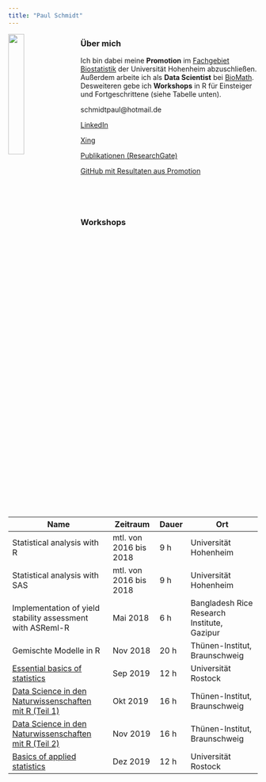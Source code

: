 ```yaml
---
title: "Paul Schmidt"
---
```


<img src="images/PauSch.jpg" style="width:25%; margin-right: 20px" align="left">

### Über mich

Ich bin dabei meine **Promotion** im [Fachgebiet Biostatistik](https://www.uni-hohenheim.de/organisation/einrichtung/fg-biostatistik) der Universität Hohenheim abzuschließen. Außerdem arbeite ich als **Data Scientist** bei [BioMath](https://www.biomath.de/). Desweiteren gebe ich **Workshops** in R für Einsteiger und Fortgeschrittene (siehe Tabelle unten).

schmidtpaul@hotmail.de

[LinkedIn](https://www.linkedin.com/in/schmidtpaul1989/)

[Xing](https://www.xing.com/profile/Paul_Schmidt203/cv)

[Publikationen (ResearchGate)](https://www.researchgate.net/profile/Paul_Schmidt17/research)

[GitHub mit Resultaten aus Promotion](https://github.com/PaulSchmidtGit/Heritability)

<br />

<br />

### Workshops

Name | Zeitraum | Dauer | Ort
-----------------|--------|----|------------
Statistical analysis with R | mtl. von 2016 bis 2018 | 9 h | Universität Hohenheim
Statistical analysis with SAS | mtl. von 2016 bis 2018 | 9 h | Universität Hohenheim
Implementation of yield stability assessment with ASReml-R | Mai 2018 | 6 h | Bangladesh Rice Research Institute, Gazipur
Gemischte Modelle in R | Nov 2018 | 20 h | Thünen-Institut, Braunschweig
[Essential basics of statistics](https://www.uni-rostock.de/en/research/support-of-early-career-researchers/graduate-academy/qualifizierungsprogramm/grundlagen-der-angewandten-statistik/) | Sep 2019 | 12 h | Universität Rostock
[Data Science in den Naturwissenschaften mit R (Teil 1)](https://biometrie-bmel.de/Kursinhalt?Kurs=2041) | Okt 2019 | 16 h | Thünen-Institut, Braunschweig
[Data Science in den Naturwissenschaften mit R (Teil 2)](https://biometrie-bmel.de/Kursinhalt?Kurs=2042) | Nov 2019 | 16 h | Thünen-Institut, Braunschweig
[Basics of applied statistics](https://www.uni-rostock.de/en/research/support-of-early-career-researchers/graduate-academy/qualifizierungsprogramm/grundlagen-der-angewandten-statistik/) | Dez 2019 | 12 h | Universität Rostock

